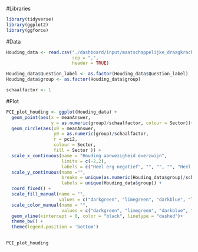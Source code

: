 #Libraries
```r
library(tidyverse)
library(ggplot2)
library(ggforce)
```

#Data
```r
Houding_data <- read.csv("./dashboard/input/maatschappelijke_draagkracht/F14_1.csv",
                         sep = ",",
                         header = TRUE)

Houding_data$Question_label <- as.factor(Houding_data$Question_label)
Houding_data$group <- as.factor(Houding_data$group)

schaalfactor <- 1

```

#Plot
```r
PCI_plot_houding <- ggplot(Houding_data) + 
  geom_point(aes(x = meanAnswer, 
                 y = as.numeric(group)/schaalfactor, colour = Sector))+  
  geom_circle(aes(x0 = meanAnswer, 
                  y0 = as.numeric(group)/schaalfactor, 
                  r = pci2,
                  colour = Sector,
                  fill = Sector )) +
  scale_x_continuous(name = "Houding aanwezigheid everzwijn",
                     limits = c(-2,2),
                     labels = c("Heel erg negatief", "", "", "", "Heel erg positief")) + 
  scale_y_continuous(name ="",
                     breaks = unique(as.numeric(Houding_data$group)/schaalfactor),
                     labels = unique(Houding_data$group)) + 
  coord_fixed() +
  scale_fill_manual(name = "",
                    values = c("darkgreen", "limegreen", "darkblue", "lightblue")) + 
  scale_color_manual(name = "",
                     values = c("darkgreen", "limegreen", "darkblue", "lightblue")) +
  geom_vline(xintercept = 0, color = "black", linetype = "dashed")+
  theme_bw() +
  theme(legend.position = 'bottom')
  

PCI_plot_houding
```


